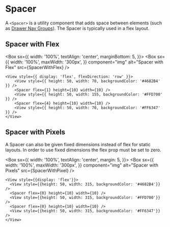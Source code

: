 
# Spacer

A `<Spacer>` is a utility component that adds space between elements (such as [Drawer Nav Groups](/components/drawer-nav-group/examples)). The Spacer is typically used in a flex layout.

## Spacer with Flex

<Box
  sx={{
    width: '100%',
    textAlign: 'center',
    marginBottom: 5,
  }}>
  <Box
    sx={{
      width: '100%',
      maxWidth: '300px',
    }}
    component="img"
    alt="Spacer with Flex"
    src={SpacerWithFlex}
  />
</Box>

```
<View style={{ display: 'flex', flexDirection: 'row' }}>
    <View style={{ height: 50, width: 70, backgroundColor: '#4682B4' }} />
    <Spacer flex={1} height={10} width={10} />
    <View style={{ height: 50, width: 155, backgroundColor: '#FFD700' }} />
    <Spacer flex={4} height={10} width={10} />
    <View style={{ height: 50, width: 70, backgroundColor: '#FF6347' }} />
</View>

```

## Spacer with Pixels

A Spacer can also be given fixed dimensions instead of flex for static layouts. In order to use fixed dimensions the flex prop must be set to zero.

<Box
  sx={{
    width: '100%',
    textAlign: 'center',
    margin: 5,
  }}>
  <Box
    sx={{
      width: '100%',
      maxWidth: '300px',
    }}
    component="img"
    alt="Spacer with Pixels"
    src={SpacerWithPixel}
  />
</Box>

```
<View style={{display: 'flex'}}>
  <View style={{height: 50, width: 315, backgroundColor: '#4682B4'}} />
  <Spacer flex={0} height={10} width={10} />
  <View style={{height: 50, width: 315, backgroundColor: '#FFD700'}} />
  <Spacer flex={0} height={10} width={10} />
  <View style={{height: 50, width: 315, backgroundColor: '#FF6347'}} />
</View>

```
